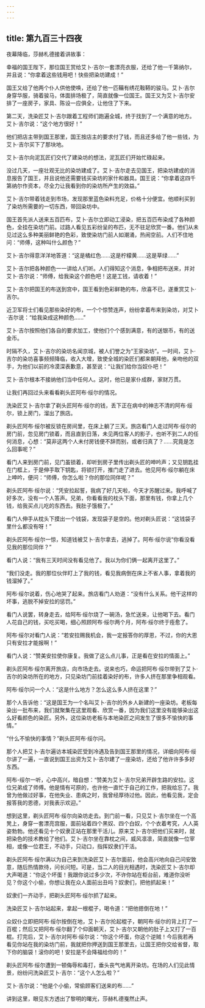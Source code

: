 ```yaml
---
---
---
```

title: 第九百三十四夜
---






夜幕降临，莎赫札德接着讲故事：





幸福的国王陛下，那位国王赏给艾卜·吉尔一套漂亮衣服，还给了他一千第纳尔，并且说：“你拿着这些钱用吧！快些把染坊建成！”

国王又给了他两个仆人供他使唤，还给了他一匹鞴有绣花鞍鞯的骏马。艾卜·吉尔身穿华服，骑着骏马，体面排场极了，简直就像一位国王。国王又为艾卜·吉尔安排了一座房子，家具、陈设一应俱全，让他住了下来。

第二天，洗染匠艾卜·吉尔跟着工程师们跑遍全城，终于找到了一个满意的地方。艾卜·吉尔说：“这个地方很好！”

他们把店主带到国王那里，国王按店主的要求付了钱，而且还多给了他一些钱，为艾卜·吉尔买下了那块地。

艾卜·吉尔向泥瓦匠们交代了建染坊的想法，泥瓦匠们开始忙碌起来。

没过几天，一座壮观无比的染坊建成了。艾卜·吉尔走去见国王，把染坊建成的消息报告了国王，并且说他还需要钱买染坊的家什和器具。国王说：“你拿着这四千第纳尔作资本，尽全力让我看到你的染坊所产生的效益。”

艾卜·吉尔带着钱走到市场，发现那里蓝色染料充足，价格十分便宜。他顺利买到了染坊所需要的一切东西，带回染坊中。

国王首先派人送来五百匹布，艾卜·吉尔立即动工浸染，把五百匹布染成了各种颜色，全挂在染坊门前。过路人看见五彩纷呈的布匹，无不驻足欣赏一番。他们从未见过这么多种美丽鲜艳的色彩，致使染坊门前人如潮涌，热闹空前。人们不住地问：“师傅，这种叫什么颜色？”

艾卜·吉尔得意洋洋地答道：“这是橘红色……这是柠檬黄……这是草绿……”

艾卜·吉尔把各种颜色一一讲给人们听。人们得知这个消息，争相把布送来，并对艾卜·吉尔说：“师傅，给我染这个颜色吧！这是工钱，请收着！”

艾卜·吉尔把国王的布送到宫中，国王看到色彩鲜艳的布，欣喜不已，遂重赏艾卜·吉尔。

近卫军将士们看见那些染好的布，一个个惊赞连声，纷纷拿着布来到染坊，对艾卜·吉尔说：“给我染成这种颜色……”

艾卜·吉尔按照他们各自的要求加工，使他们个个感到满意，有的送银币，有的送金币。

时隔不久，艾卜·吉尔的染坊名闻京城，被人们誉之为“王家染坊”。一时间，艾卜·吉尔的染坊喜事频频降临，收入大增，致使全城的染匠们都来朝拜他，亲吻他的双手，为他们以前的冷漠深表歉意，甚至说：“让我们给你当奴仆吧！”

艾卜·吉尔根本不接纳他们当中任何人。这时，他已是家仆成群，家财万贯。





让我们再回过头来看看剃头匠阿布·绥尔的情况。

洗染匠艾卜·吉尔拿了剃头匠阿布·绥尔的钱，丢下正在病中的神志不清的阿布·绥尔，锁上房门，溜出了旅店。

剃头匠阿布·绥尔被反锁在房间里，在床上躺了三天。旅店看门人走过阿布·绥尔的房门前，忽见房门锁着，而且直到日落，未见两位客人的影子，也听不到二人的任何消息，心想：“莫非这两个人未付房钱便不辞而别，或者归真了？……究竟是怎么回事呢？”

看门人来到房门前，见门虽锁着，却听到房子里传出剃头匠的呻吟声；又见钥匙挂在门框上，于是伸手取下钥匙，将锁打开，推门走了进去。他见阿布·绥尔躺在床上呻吟，便问：“师傅，你怎么啦？你的那位同伴呢？”

剃头匠阿布·绥尔说：“凭安拉起誓，我病了好几天啦，今天才苏醒过来。我呼喊了好多次，没有一个人答声。兄弟，你看看我的枕头下面，那里有钱，你拿上几个钱，给我买点儿吃的东西去。我肚子饿极了。”

看门人伸手从枕头下摸出一个钱袋，发现袋子是空的。他对剃头匠说：“这钱袋子里什么都没有呀！”

剃头匠阿布·绥尔一惊，知道钱被艾卜·吉尔拿去，逃掉了。阿布·绥尔说“你看没看见我的那位同伴？”

看门人说：“我有三天时间没有看见他了。我以为你们俩一起离开这里了。”

“我们没走。我的那位伙伴盯上了我的钱，看见我病倒在床上不省人事，拿着我的钱溜掉了。”

阿布·绥尔说着，伤心地哭了起来。旅店看门人劝道：“没有什么关系。他干这样的坏事，逃脱不掉安拉的惩罚。”

看门人说罢，转身走去，给阿布·绥尔烧了一碗汤，急忙送来，让他喝下去。看门人花自己的钱，买吃买喝，细心照顾阿布·绥尔两个月，阿布·绥尔终于痊愈了。

阿布·绥尔对看门人说：“若安拉赐我机会，我一定报答你的厚恩，不过，你的大恩只有安拉才能报啊！”

看门人说：“赞美安拉使你康复。我做了这么点儿事，正是看在安拉的情面上。”

剃头匠阿布·绥尔离开旅店，向市场走去。说来也巧，命运把阿布·绥尔带到了艾卜·吉尔的染坊所在的地方，只见染坊门前挂着染好的布，许多人挤在那里争相观看。

阿布·绥尔问一个人：“这是什么地方？怎么这么多人挤在这里？”

那个人告诉他：“这是国王为一个名叫艾卜·吉尔的外乡人新建的一座染坊。老板每染出一批布来，我们就聚集在这里观看、欣赏一番，因为我们这里没有能够染出这么好看颜色的染匠。另外，这位染坊老板与本地染匠之间发生了很多不愉快的事情。”

“什么不愉快的事情？”剃头匠阿布·绥尔问。

那个人把艾卜·吉尔遍访本城染匠受到冷遇及告到国王那里的情况，详细向阿布·绥尔讲了一遍，一直说到国王出资为艾卜·吉尔建了一座染坊，还给了他许许多多好东西。

阿布-绥尔一听，心中高兴，暗自想：“赞美为艾卜·吉尔兄弟开辟生路的安拉。这位兄弟成了师傅。他是情有可原的，也许他一直忙于自己的工作，把我给忘了。我曾为他做过好事，在他失业、患病之时，我曾经厚待过他。因此，他看见我，定会报答我的恩德，对我表示欢迎。”

想到这里，剃头匠阿布·绥尔向染坊走去。到门前一看，只见艾卜·吉尔坐在一个高凳上，身穿一套漂亮宫服，面前站着四个黑奴、四个白奴，个个衣着考究，人人英姿勃勃。他还看见十个奴隶正站在那里干活儿。原来艾卜·吉尔把他们买来时，就把染色的技术教给了他们。艾卜·吉尔坐在靠枕之间，威风凛凛，简直就像一位宰相，或像一位君王，不动手，只动口，指挥奴隶们干活。

剃头匠阿布·绥尔满以为自己来到洗染匠艾卜·吉尔面前，他会高兴地向自己问安致意，随后热情款待，问长问短。可是，当二人的目光相遇时，洗染匠艾卜·吉尔却大声喝道：“你这个坏蛋！我跟你说过多少次，不许你站在柜台前，难道你没听见？你这个小偷，你想让我在众人面前出丑吗？奴隶们，把他抓起来！”

奴隶们一齐动手，把剃头匠阿布·绥尔抓了起来。

洗染匠艾卜·吉尔站起来，拿起一根棍子，喝令道：“把他摁倒在地！”

众奴仆立即把阿布·绥尔按倒在地，艾卜·吉尔抡起棍子，朝阿布·绥尔的背上打了一百棍；然后又把阿布·绥尔翻了个仰面朝天，艾卜·吉尔又朝他的肚子上又打了一百棍。打完后，艾卜·吉尔对阿布·绥尔说：“你这个坏蛋，你这个逆贼！今后我若再看见你站在我的染坊门前，我就把你押送到国王那里去，让国王把你交给省督，取下你的脑袋！滚你的吧！安拉是不会降福给你的！”

剃头匠阿布·绥尔遭到一顿侮辱和毒打，垂头丧气地离开染坊。在场的人们见此情景，纷纷问洗染匠艾卜·吉尔：“这个人怎么啦？”

艾卜·吉尔说：“他是个小偷，常偷顾客们送来的布……”





讲到这里，眼见东方透出了黎明的曙光，莎赫札德戛然止声。